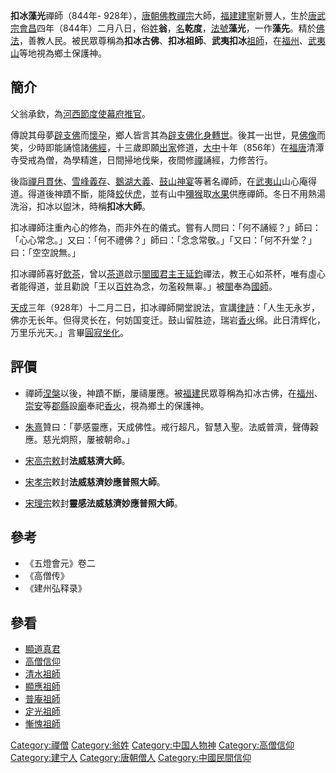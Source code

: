 '''扣冰藻光'''禪師（844年- 928年），[[唐朝|唐朝]][[佛教|佛教]][[禪宗|禪宗]]大師，[[福建|福建]][[建寧|建寧]]新豐人，生於[[唐武宗|唐武宗]][[会昌_(唐朝)|會昌]]四年（844年）二月八日，俗[[姓|姓]]'''翁'''，[[名|名]]'''乾度'''，[[法號|法號]]'''藻光'''，一作'''藻先'''。精於[[佛法|佛法]]，善教人民。被民眾尊稱為'''扣冰古佛'''、'''扣冰祖師'''、'''武夷扣冰'''[[祖師|祖師]]，在[[福州|福州]]、[[武夷山|武夷山]]等地視為鄉土保護神。

==簡介==
父翁承欽，為[[河西節度使|河西節度使]][[幕府|幕府]][[推官|推官]]。

傳說其母夢[[辟支佛|辟支佛]]而[[懷孕|懷孕]]，鄉人皆言其為[[辟支佛|辟支佛]][[化身|化身]][[轉世|轉世]]。後其一出世，見[[佛像|佛像]]而笑，少時即能誦憶諸[[佛經|佛經]]，十三歲即願[[出家|出家]]修道，[[大中_(唐朝)|大中]]十年（856年）在[[福唐|福唐]]清潭寺受戒為僧，為學精進，日間掃地伐柴，夜間修[[禪|禪]]誦經，力修苦行。

後詣[[禪月貫休|禪月貫休]]、[[雪峰義存|雪峰義存]]、[[鵝湖大義|鵝湖大義]]、[[鼓山神宴|鼓山神宴]]等著名禪師，在[[武夷山|武夷山]]山心庵得道。得道後神蹟不斷，能降[[蛟|蛟]]伏[[虎|虎]]，並有山中[[獼猴|獼猴]]取[[水果|水果]]供應禪師。冬日不用熱湯洗浴，扣冰以盥沐，時稱'''扣冰大師'''。

扣冰禪師注重內心的修為，而非外在的儀式。嘗有人問曰：「何不誦經？」師曰：「心心常念。」又曰：「何不禮佛？」師曰：「念念常敬。」「又曰：「何不升堂？」曰：「空空說無。」

扣冰禪師喜好[[飲茶|飲茶]]，曾以[[茶道|茶道]]啟示[[閩國|閩國]][[君主|君主]][[王延鈞|王延鈞]]禪法，教王心如茶杯，唯有虛心者能得道，並且勸說「王以[[百姓|百姓]]為念，勿濫殺無辜。」被[[閩|閩]]奉為[[國師|國師]]。

[[天成_(后唐)|天成]]三年（928年）十二月二日，扣冰禪師開堂說法，宣講[[律詩|律詩]]：「人生无永岁，佛亦无长年。但得灵长在，何妨国变迁。鼓山留胜迹，瑞岩[[香火|香火]]绵。此日清辉化，万里乐光天。」言畢[[圓寂|圓寂]][[坐化|坐化]]。

==評價==
*禪師[[涅槃|涅槃]]以後，神蹟不斷，屢禱屢應。被[[福建|福建]]民眾尊稱為扣冰古佛，在[[福州|福州]]、[[崇安|崇安]]等[[郡|郡]][[縣|縣]]設[[廟|廟]]奉祀[[香火|香火]]，視為鄉土的保護神。

*[[朱熹|朱熹]]贊曰：「夢感靈應，天成佛性。戒行超凡，智慧入聖。法威普濟，聲傳穀應。慈光炯照，屢被朝命。」

*[[宋高宗|宋高宗]][[敕|敕]]封'''法威慈濟大師'''。

*[[宋孝宗|宋孝宗]]敕封'''法威慈濟妙應普照大師'''。

*[[宋理宗|宋理宗]]敕封'''靈感法威慈濟妙應普照大師'''。

==參考==
*《五燈會元》卷二
*《高僧传》
*《建州弘释录》

==參看==
* [[顯道真君|顯道真君]]
* [[高僧信仰|高僧信仰]]
* [[清水祖師|清水祖師]]
* [[顯應祖師|顯應祖師]]
* [[普庵祖師|普庵祖師]]
* [[定光祖師|定光祖師]]
* [[慚愧祖師|慚愧祖師]]

{{DEFAULTSORT:翁}}
[[Category:禪僧|Category:禪僧]]
[[Category:翁姓|Category:翁姓]]
[[Category:中国人物神|Category:中国人物神]]
[[Category:高僧信仰|Category:高僧信仰]]
[[Category:建宁人|Category:建宁人]]
[[Category:唐朝僧人|Category:唐朝僧人]]
[[Category:中國民間信仰|Category:中國民間信仰]]